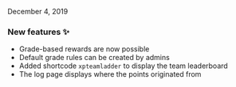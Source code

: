 
<ReleaseDate>December 4, 2019</ReleaseDate>

<h3>New features ✨</h3>

- Grade-based rewards are now possible
- Default grade rules can be created by admins
- Added shortcode `xpteamladder` to display the team leaderboard
- The log page displays where the points originated from
